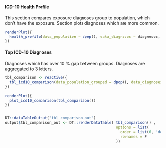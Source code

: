 
#### ICD-10 Health Profile

This section compares exposure diagnoses group to population, which don't have the exposure. Section plots diagnoses which are more common.

```r
renderPlot({
  health_profile(data_population = dpop(), data_diagnoses = diagnoses, exposure_icd10 = input$exposure_icd10, exposure_src = input$exposure_src )
})
```


#### Top ICD-10 Diagnoses

Diagnoses which has over 10 % gap between groups. Diagnoses are aggregated to 3 letters.

```r
tbl_comparison <- reactive({
  tbl_icd10_comparison(data_population_grouped = dpop(), data_diagnoses = diagnoses, exposure_icd10 = input$exposure_icd10, exposure_src = input$exposure_src)
})

renderPlot({
  plot_icd10_comparison(tbl_comparison())
})


DT::dataTableOutput("tbl_comparison_out")
output$tbl_comparison_out <- DT::renderDataTable( tbl_comparison() ,
                                                  options = list(
                                                    order = list(6, 'desc'),
                                                    rownames = F
                                                  ))
```

